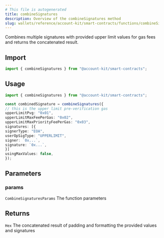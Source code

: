 ```yaml
---
# This file is autogenerated
title: combineSignatures
description: Overview of the combineSignatures method
slug: wallets/reference/account-kit/smart-contracts/functions/combineSignatures
---
```


Combines multiple signatures with provided upper limit values for gas fees and returns the concatenated result.

## Import

```ts
import { combineSignatures } from "@account-kit/smart-contracts";
```

## Usage

```ts
import { combineSignatures } from "@account-kit/smart-contracts";

const combinedSignature = combineSignatures({
// this is the upper limit pre-verification gas
upperLimitPvg: "0x01",
upperLimitMaxFeePerGas: "0x02",
upperLimitMaxPriorityFeePerGas: "0x03",
signatures: [{
signerType: "EOA",
userOpSigType: "UPPERLIMIT",
signer: `0x...`,
signature: `0x...`,
}]
usingMaxValues: false,
});
```

## Parameters

### params

`CombineSignaturesParams`
The function parameters

## Returns

`Hex`
The concatenated result of padding and formatting the provided values and signatures
